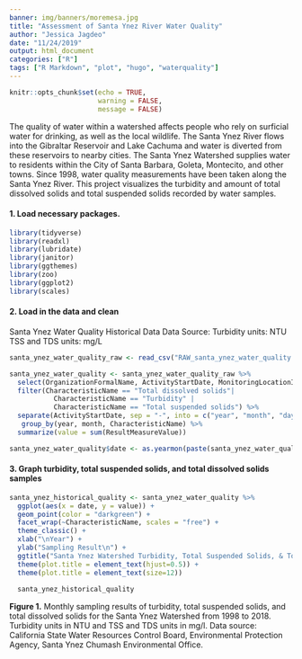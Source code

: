 ```yaml
---
banner: img/banners/moremesa.jpg
title: "Assessment of Santa Ynez River Water Quality"
author: "Jessica Jagdeo"
date: "11/24/2019"
output: html_document
categories: ["R"]
tags: ["R Markdown", "plot", "hugo", "waterquality"]
---
```


```r
knitr::opts_chunk$set(echo = TRUE,
                      warning = FALSE,
                      message = FALSE)
```

The quality of water within a watershed affects people who rely on surficial water for drinking, as well as the local wildlife. The Santa Ynez River flows into the Gibraltar Reservoir and Lake Cachuma and water is diverted from these reservoirs to nearby cities. The Santa Ynez Watershed supplies water to residents within the City of Santa Barbara, Goleta, Montecito, and other towns. Since 1998, water quality measurements have been taken along the Santa Ynez River. This project visualizes the turbidity and amount of total dissolved solids and total suspended solids recorded by water samples. 

#### 1. Load necessary packages.

```r

library(tidyverse)
library(readxl)
library(lubridate)
library(janitor)
library(ggthemes)
library(zoo)
library(ggplot2)
library(scales)

```


#### 2. Load in the data and clean

Santa Ynez Water Quality Historical Data
Data Source: 
Turbidity units: NTU
TSS and TDS units: mg/L
```r

santa_ynez_water_quality_raw <- read_csv("RAW_santa_ynez_water_quality.csv")

santa_ynez_water_quality <- santa_ynez_water_quality_raw %>% 
  select(OrganizationFormalName, ActivityStartDate, MonitoringLocationIdentifier, CharacteristicName, ResultSampleFractionText, ResultMeasureValue, "ResultMeasure/MeasureUnitCode") %>%  # Selecting only relevant columns 
  filter(CharacteristicName == "Total dissolved solids"|
           CharacteristicName == "Turbidity" |
           CharacteristicName == "Total suspended solids") %>% 
  separate(ActivityStartDate, sep = "-", into = c("year", "month", "day")) %>% 
   group_by(year, month, CharacteristicName) %>% 
  summarize(value = sum(ResultMeasureValue)) 

santa_ynez_water_quality$date <- as.yearmon(paste(santa_ynez_water_quality$year, santa_ynez_water_quality$month), "%Y %m")

```


#### 3. Graph turbidity, total suspended solids, and total dissolved solids samples
```r

santa_ynez_historical_quality <- santa_ynez_water_quality %>% 
  ggplot(aes(x = date, y = value)) +
  geom_point(color = "darkgreen") +
  facet_wrap(~CharacteristicName, scales = "free") +
  theme_classic() +
  xlab("\nYear") +
  ylab("Sampling Result\n") +
  ggtitle("Santa Ynez Watershed Turbidity, Total Suspended Solids, & Total Dissolved Solids\nMonthly 1998 - 2018") +
  theme(plot.title = element_text(hjust=0.5)) +
  theme(plot.title = element_text(size=12))
  
  santa_ynez_historical_quality

```

**Figure 1.** Monthly sampling results of turbidity, total suspended solids, and total dissolved solids for the Santa Ynez Watershed from 1998 to 2018. Turbidity units in NTU and TSS and TDS units in mg/l. Data source: California State Water Resources Control Board, Environmental Protection Agency, Santa Ynez Chumash Environmental Office. 